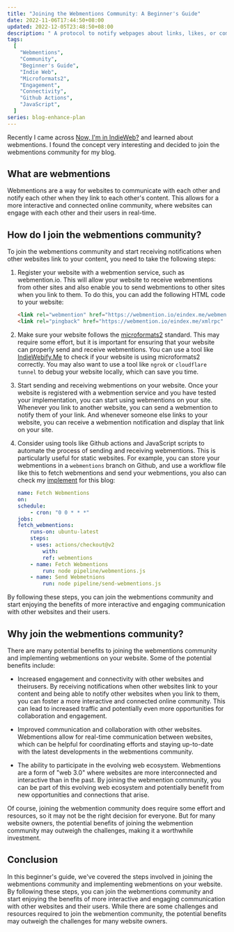 ```yaml
---
title: "Joining the Webmentions Community: A Beginner's Guide"
date: 2022-11-06T17:44:50+08:00
updated: 2022-12-05T23:48:50+08:00
description: " A protocol to notify webpages about links, likes, or comments. Enables better communication on the internet."
tags:
  [
    "Webmentions",
    "Community",
    "Beginner's Guide",
    "Indie Web",
    "Microformats2",
    "Engagement",
    "Connectivity",
    "Github Actions",
    "JavaScript",
  ]
series: blog-enhance-plan
---
```


Recently I came across [Now, I'm in IndieWeb?](https://www.owenyoung.com/en/blog/indieweb/) and learned about webmentions. I found the concept very interesting and decided to join the webmentions community for my blog.

## What are webmentions

Webmentions are a way for websites to communicate with each other and notify each other when they link to each other's content. This allows for a more interactive and connected online community, where websites can engage with each other and their users in real-time.

## How do I join the webmentions community?

To join the webmentions community and start receiving notifications when other websites link to your content, you need to take the following steps:

1. Register your website with a webmention service, such as webmention.io. This will allow your website to receive webmentions from other sites and also enable you to send webmentions to other sites when you link to them. To do this, you can add the following HTML code to your website:

   ```html
   <link rel="webmention" href="https://webmention.io/eindex.me/webmention" />
   <link rel="pingback" href="https://webmention.io/eindex.me/xmlrpc" />
   ```

2. Make sure your website follows the [microformats2](https://microformats.org/) standard. This may require some effort, but it is important for ensuring that your website can properly send and receive webmentions. You can use a tool like [IndieWebify.Me](https://indiewebify.me/) to check if your website is using microformats2 correctly. You may also want to use a tool like `ngrok` or `cloudflare tunnel` to debug your website locally, which can save you time.

3. Start sending and receiving webmentions on your website. Once your website is registered with a webmention service and you have tested your implementation, you can start using webmentions on your site. Whenever you link to another website, you can send a webmention to notify them of your link. And whenever someone else links to your website, you can receive a webmention notification and display that link on your site.

4. Consider using tools like Github actions and JavaScript scripts to automate the process of sending and receiving webmentions. This is particularly useful for static websites. For example, you can store your webmentions in a `webmentions` branch on Github, and use a workflow file like this to fetch webmentions and send your webmentions, you also can check my [implement](https://github.com/EINDEX/blog/blob/main/.github/workflows/fetch-webmentions.yaml) for this blog:

   ```yaml
   name: Fetch Webmentions
   on:
   schedule:
       - cron: "0 0 * * *"
   jobs:
   fetch_webmentions:
       runs-on: ubuntu-latest
       steps:
       - uses: actions/checkout@v2
           with:
           ref: webmentions
       - name: Fetch Webmentions
           run: node pipeline/webmentions.js
       - name: Send Webmetnions
           run: node pipeline/send-webmentions.js
   ```

By following these steps, you can join the webmentions community and start enjoying the benefits of more interactive and engaging communication with other websites and their users.

## Why join the webmentions community?

There are many potential benefits to joining the webmentions community and implementing webmentions on your website. Some of the potential benefits include:

- Increased engagement and connectivity with other websites and theirusers. By receiving notifications when other websites link to your content and being able to notify other websites when you link to them, you can foster a more interactive and connected online community. This can lead to increased traffic and potentially even more opportunities for collaboration and engagement.

- Improved communication and collaboration with other websites. Webmentions allow for real-time communication between websites, which can be helpful for coordinating efforts and staying up-to-date with the latest developments in the webmentions community.

- The ability to participate in the evolving web ecosystem. Webmentions are a form of "web 3.0" where websites are more interconnected and interactive than in the past. By joining the webmention community, you can be part of this evolving web ecosystem and potentially benefit from new opportunities and connections that arise.

Of course, joining the webmention community does require some effort and resources, so it may not be the right decision for everyone. But for many website owners, the potential benefits of joining the webmention community may outweigh the challenges, making it a worthwhile investment.

## Conclusion

In this beginner's guide, we've covered the steps involved in joining the webmentions community and implementing webmentions on your website. By following these steps, you can join the webmentions community and start enjoying the benefits of more interactive and engaging communication with other websites and their users. While there are some challenges and resources required to join the webmention community, the potential benefits may outweigh the challenges for many website owners.
